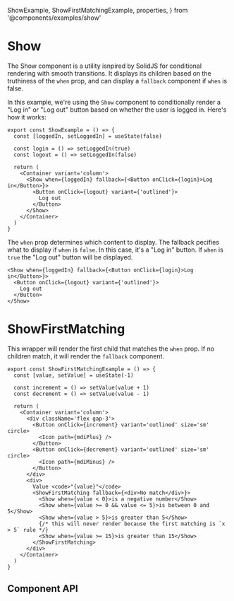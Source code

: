  ShowExample,
  ShowFirstMatchingExample,
  properties,
} from '@components/examples/show'

# Show

The Show component is a utility isnpired by SolidJS for conditional rendering with smooth transitions. It displays its children based on the truthiness of the `when` prop, and can display a `fallback` component if `when` is false.

In this example, we're using the `Show` component to conditionally render a "Log in" or "Log out" button based on whether the user is logged in.
Here's how it works:

```tsx
export const ShowExample = () => {
  const [loggedIn, setLoggedIn] = useState(false)

  const login = () => setLoggedIn(true)
  const logout = () => setLoggedIn(false)

  return (
    <Container variant='column'>
      <Show when={loggedIn} fallback={<Button onClick={login}>Log in</Button>}>
        <Button onClick={logout} variant={'outlined'}>
          Log out
        </Button>
      </Show>
    </Container>
  )
}
```

<ShowExample />

The `when` prop determines which content to display. The fallback pecifies what to display if `when` is `false`. In this case, it's a "Log in" button. If `when` is `true` the "Log out" button will be displayed.

```tsx
<Show when={loggedIn} fallback={<Button onClick={login}>Log in</Button>}>
  <Button onClick={logout} variant={'outlined'}>
    Log out
  </Button>
</Show>
```

# ShowFirstMatching

This wrapper will render the first child that matches the `when` prop. If no children match, it will render the `fallback` component.

<ShowFirstMatchingExample />

```tsx
export const ShowFirstMatchingExample = () => {
  const [value, setValue] = useState(-1)

  const increment = () => setValue(value + 1)
  const decrement = () => setValue(value - 1)

  return (
    <Container variant='column'>
      <div className='flex gap-3'>
        <Button onClick={increment} variant='outlined' size='sm' circle>
          <Icon path={mdiPlus} />
        </Button>
        <Button onClick={decrement} variant='outlined' size='sm' circle>
          <Icon path={mdiMinus} />
        </Button>
      </div>
      <div>
        Value <code>"{value}"</code>
        <ShowFirstMatching fallback={<div>No match</div>}>
          <Show when={value < 0}>is a negative number</Show>
          <Show when={value >= 0 && value <= 5}>is between 0 and 5</Show>
          <Show when={value > 5}>is greater than 5</Show>
          {/* this will never render because the first matching is `x > 5` rule */}
          <Show when={value >= 15}>is greater than 15</Show>
        </ShowFirstMatching>
      </div>
    </Container>
  )
}
```

## Component API

<PropsTable
  properties={properties}
  name='Show'
  description='Show component props'
/>
